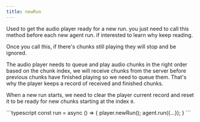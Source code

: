 ```yaml
---
title: newRun
---
```


Used to get the audio player ready for a new run. you just need to call this method before each new agent run. if interested to learn why keep reading.

<Info>
    Once you call this, if there's chunks still playing they will stop and be ignored.
</Info>

The audio player needs to queue and play audio chunks in the right order based on the chunk index, we will receive chunks from the server before previous chunks have finished playing so we need to queue them. That's why the player keeps a record of received and finished chunks.

When a new run starts, we need to clear the player current record and reset it to be ready for new chunks starting at the index `0`.

<ResponseExample>
```typescript
const run = async () => {
    player.newRun();
    agent.run({...});
}
```
</ResponseExample>
